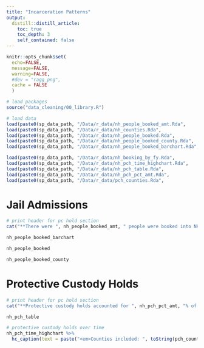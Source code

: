 ```yaml
---
title: "Incarceration Patterns"
output: 
  distill::distill_article:
    toc: true
    toc_depth: 3
    self_contained: false
---
```


```r
knitr::opts_chunk$set(
  echo=FALSE, 
  message=FALSE, 
  warning=FALSE,
  #dev = "ragg_png",
  cache = FALSE
  )

# load packages
source("data_cleaning/00_library.R")

# load data
load(paste0(sp_data_path, "/Data/r_data/nh_people_booked_amt.Rda",      sep = ""))
load(paste0(sp_data_path, "/Data/r_data/nh_counties.Rda",               sep = ""))
load(paste0(sp_data_path, "/Data/r_data/nh_people_booked.Rda",          sep = ""))
load(paste0(sp_data_path, "/Data/r_data/nh_people_booked_county.Rda",   sep = ""))
load(paste0(sp_data_path, "/Data/r_data/nh_people_booked_barchart.Rda", sep = ""))

load(paste0(sp_data_path, "/Data/r_data/nh_booking_by_fy.Rda",          sep = ""))
load(paste0(sp_data_path, "/Data/r_data/nh_pch_time_highchart.Rda",     sep = ""))
load(paste0(sp_data_path, "/Data/r_data/nh_pch_table.Rda",              sep = ""))
load(paste0(sp_data_path, "/Data/r_data/nh_pch_pct_amt.Rda",            sep = ""))
load(paste0(sp_data_path, "/Data/r_data/pch_counties.Rda",              sep = ""))
```

# Jail Admissions

```r
# print header for pc hold section
cat("**There were ", nh_people_booked_amt, " people were booked into NH jails from FY 2019 to FY 2021.**"," This finding was calculated using data from the following counties: ", nh_counties, ".\n\n", sep = "")
```
```r
nh_people_booked_barchart
```

```r
nh_people_booked
```
```r
nh_people_booked_county
```



# Protective Custody Holds

```r
# print header for pc hold section
cat("**Protective custody holds accounted for ", nh_pch_pct_amt, "% of bookings from 2019 to 2021.**"," This finding was calculated using data from the following counties: ", pch_counties, ".\n\n", sep = "")
```

```r
nh_pch_table 
```

```r
# protective custody holds over time
nh_pch_time_highchart %>%   
  hc_caption(text = paste("<em>Counties included: ", toString(pch_counties), "</em>")) 
```




